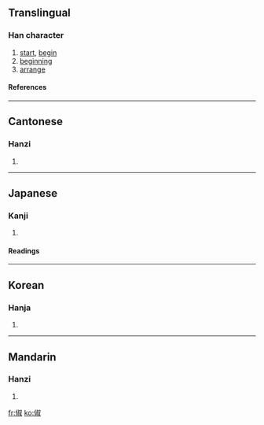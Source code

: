 ==Translingual==
===Han character===
{{Han char|rn=9|rad=人|as=08|sn=10|four=2724<sub>0</sub>|canj=人卜火水 (OYFE)}}
# [[start]], [[begin]]
# [[beginning]]
# [[arrange]]
====References====
{{Han ref|kx=0106.170|dkj=00732|dj=0226.110|hdz=10175.010|uh=4FF6|ud=20470|bh=D0D4|bd=53460}}
----
==Cantonese==
===Hanzi===
{{yue-hanzi|jyut=|y=chuk1, suk6}}
# {{defn|Cantonese}}
----
==Japanese==
===Kanji===
{{ja-kanji|grade=|rs=人08}}
# {{defn|Japanese}} 
====Readings====
{{ja-readings|on=[[しゅく]] (shuku), [[てき]] (teki)|kun=[[よい]] (yoi), [[はじめ]] (hajime)}}
----
==Korean==
===Hanja===
{{ko-hanja|hangeul=[[숙]], [[척]]|rv=suk, cheok|mr=suk, ch'ŏk}}
# {{defn|Korean}}
----
==Mandarin==
===Hanzi===
{{cmn-hanzi|pin=[[chù]] ([[chu4]])|wg=ch'u<sup>4</sup>}}
# {{defn|Mandarin}}

[[fr:俶]]
[[ko:俶]]